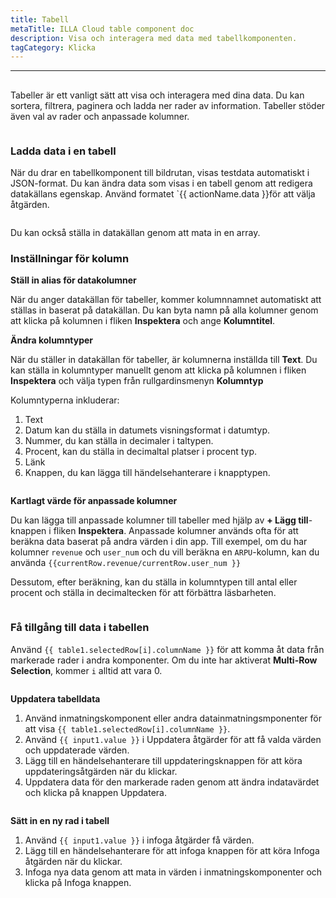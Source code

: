 ```yaml
---
title: Tabell
metaTitle: ILLA Cloud table component doc
description: Visa och interagera med data med tabellkomponenten.
tagCategory: Klicka
---
```


* * *

## <Heading hidden>Tabell</Heading>

Tabeller är ett vanligt sätt att visa och interagera med dina data. Du kan sortera, filtrera, paginera och ladda ner rader av information. Tabeller stöder även val av rader och anpassade kolumner.

<img
  src='https://cdn.illacloud.com/official-website/img/docs/assemble/table.png'
  alt=""
/>

### Ladda data i en tabell

När du drar en tabellkomponent till bildrutan, visas testdata automatiskt i JSON-format. Du kan ändra data som visas i en tabell genom att redigera datakällans egenskap. Använd formatet \`{{ actionName.data }}för att välja åtgärden.

<img
  src='https://cdn.illacloud.com/official-website/img/docs/assemble/table1.png'
  alt=""
/>

Du kan också ställa in datakällan genom att mata in en array.

### Inställningar för kolumn

**Ställ in alias för datakolumner**

När du anger datakällan för tabeller, kommer kolumnnamnet automatiskt att ställas in baserat på datakällan. Du kan byta namn på alla kolumner genom att klicka på kolumnen i fliken **Inspektera** och ange **Kolumntitel**.

**Ändra kolumntyper**

När du ställer in datakällan för tabeller, är kolumnerna inställda till **Text**. Du kan ställa in kolumntyper manuellt genom att klicka på kolumnen i fliken **Inspektera** och välja typen från rullgardinsmenyn **Kolumntyp**

Kolumntyperna inkluderar:

1.  Text
2.  Datum kan du ställa in datumets visningsformat i datumtyp.
3.  Nummer, du kan ställa in decimaler i taltypen.
4.  Procent, kan du ställa in decimaltal platser i procent typ.
5.  Länk
6.  Knappen, du kan lägga till händelsehanterare i knapptypen.

<img
  src='https://cdn.illacloud.com/official-website/img/docs/assemble/table2.png'
  alt=""
/>

**Kartlagt värde för anpassade kolumner**

Du kan lägga till anpassade kolumner till tabeller med hjälp av **+ Lägg till**-knappen i fliken **Inspektera**. Anpassade kolumner används ofta för att beräkna data baserat på andra värden i din app. Till exempel, om du har kolumner `revenue` och `user_num` och du vill beräkna en `ARPU`-kolumn, kan du använda `{{currentRow.revenue/currentRow.user_num }}`

Dessutom, efter beräkning, kan du ställa in kolumntypen till antal eller procent och ställa in decimaltecken för att förbättra läsbarheten.

<img
  src='https://cdn.illacloud.com/official-website/img/docs/assemble/table3.png'
  alt=""
/>

### Få tillgång till data i tabellen

Använd `{{ table1.selectedRow[i].columnName }}` för att komma åt data från markerade rader i andra komponenter. Om du inte har aktiverat **Multi-Row Selection**, kommer `i` alltid att vara 0.

<img
  src='https://cdn.illacloud.com/official-website/img/docs/assemble/table4.png'
  alt=""
/>

**Uppdatera tabelldata**

1.  Använd inmatningskomponent eller andra datainmatningsmponenter för att visa `{{ table1.selectedRow[i].columnName }}`.
2.  Använd `{{ input1.value }}` i Uppdatera åtgärder för att få valda värden och uppdaterade värden.
3.  Lägg till en händelsehanterare till uppdateringsknappen för att köra uppdateringsåtgärden när du klickar.
4.  Uppdatera data för den markerade raden genom att ändra indatavärdet och klicka på knappen Uppdatera.

<img
  src='https://cdn.illacloud.com/official-website/img/docs/assemble/table5.png'
  alt=""
/>

**Sätt in en ny rad i tabell**

1.  Använd `{{ input1.value }}` i infoga åtgärder få värden.
2.  Lägg till en händelsehanterare för att infoga knappen för att köra Infoga åtgärden när du klickar.
3.  Infoga nya data genom att mata in värden i inmatningskomponenter och klicka på Infoga knappen.

<img
  src='https://cdn.illacloud.com/official-website/img/docs/assemble/table6.png'
  alt=""
/>

